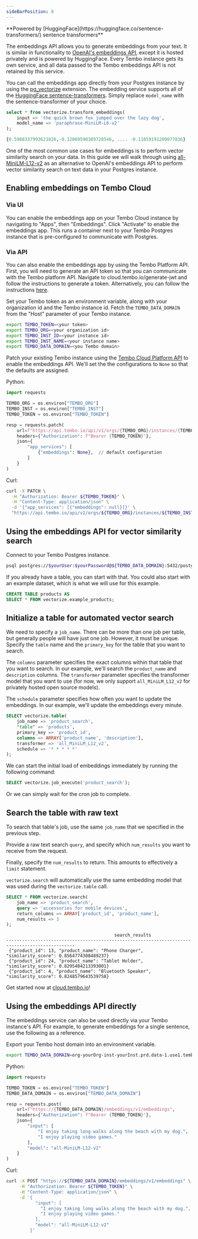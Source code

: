 ```yaml
---
sideBarPosition: 8
---
```



<Callout variant='info'>
	**Powered by [HuggingFace](https://huggingface.co/sentence-transformers/)
	sentence transformers**
</Callout>

The embeddings API allows you to generate embeddings from your text. It is similar in functionality to [OpenAI's embeddings API](https://platform.openai.com/docs/guides/embeddings), except it is hosted privately and is powered by HuggingFace. Every Tembo instance gets its own service, and all data passed to the Tembo embeddings API is not retained by this service.

You can call the embeddings app directly from your Postgres instance by using the [pg_vectorize](https://github.com/tembo-io/pg_vectorize) extension. The embedding service supports all of the [HuggingFace sentence-transformers](https://huggingface.co/sentence-transformers/). Simply replace `model_name` with the sentence-transformer of your choice.

```sql
select * from vectorize.transform_embeddings(
    input => 'the quick brown fox jumped over the lazy dog',
    model_name => 'paraphrase-MiniLM-L6-v2'
);

{0.5988337993621826,-0.12069590389728546, .... -0.11859191209077836}
```

One of the most common use cases for embeddings is to perform vector similarity search on your data. In this guide we will walk through using [all-MiniLM-L12-v2](https://huggingface.co/sentence-transformers/all-MiniLM-L12-v2) as an alternative to OpenAI's embeddings API to perform vector similarity search on text data in your Postgres instance.

## Enabling embeddings on Tembo Cloud

### Via UI

You can enable the embeddings app on your Tembo Cloud instance by navigating to "Apps", then "Embeddings". Click "Activate" to enable the embeddings app. This runs a container next to your Tembo Postgres instance that is pre-configured to communicate with Postgres.

### Via API

You can also enable the embeddings app by using the Tembo Platform API. First, you will need to generate an API token so that you can communicate with the Tembo platform API. Navigate to cloud.tembo.io/generate-jwt and follow the instructions to generate a token. Alternatively, you can follow the instructions [here](/docs/development/api).

Set your Tembo token as an environment variable, along with your organization id and the Tembo instance id. Fetch the `TEMBO_DATA_DOMAIN` from the "Host" parameter of your Tembo instance.

```bash
export TEMBO_TOKEN=<your token>
export TEMBO_ORG=<your organization id>
export TEMBO_INST_ID=<your instance id>
export TEMBO_INST_NAME=<your instance name>
export TEMBO_DATA_DOMAIN=<you Tembo domain>
```

Patch your existing Tembo instance using the [Tembo Cloud Platform API](https://api.tembo.io/redoc) to enable the embeddings API. We'll set the the configurations to `None` so that the defaults are assigned.

Python:

```py
import requests

TEMBO_ORG = os.environ["TEMBO_ORG"]
TEMBO_INST = os.environ["TEMBO_INST"]
TEMBO_TOKEN = os.environ["TEMBO_TOKEN"]

resp = requests.patch(
    url=f"https://api.tembo.io/api/v1/orgs/{TEMBO_ORG}/instances/{TEMBO_INST}",
    headers={"Authorization": f"Bearer {TEMBO_TOKEN}"},
    json={
        "app_services": [
            {"embeddings": None},  // default configuration
        ]
    }
)
```

Curl:

```bash
curl -X PATCH \
  -H "Authorization: Bearer ${TEMBO_TOKEN}" \
  -H "Content-Type: application/json" \
  -d '{"app_services": [{"embeddings": null}]}' \
  "https://api.tembo.io/api/v1/orgs/${TEMBO_ORG}/instances/${TEMBO_INST}"
```

## Using the embeddings API for vector similarity search

Connect to your Tembo Postgres instance.

```bash
psql postgres://$yourUser:$yourPassword@${TEMBO_DATA_DOMAIN}:5432/postgres
```

If you already have a table, you can start with that. You could also start with an example dataset, which is what we will use for this example.

```sql
CREATE TABLE products AS
SELECT * FROM vectorize.example_products;
```

## Initialize a table for automated vector search

We need to specify a `job_name`. There can be more than one job per table, but generally people will have just one job. However, it must be unique. Specify the `table` name and the `primary_key` for the table that you want to search. 

The `columns` parameter specifies the exact columns within that table that you want to search. In our example, we'll search the `product_name` and `description` columns. The `transformer` parameter specifies the transformer model that you want to use (for now, we only support `all_MiniLM_L12_v2` for privately hosted open source models).

The `schedule` parameter specifies how often you want to update the embeddings. In our example, we'll update the embeddings every minute.

```sql
SELECT vectorize.table(
    job_name => 'product_search',
    "table" => 'products',
    primary_key => 'product_id',
    columns => ARRAY['product_name', 'description'],
    transformer => 'all_MiniLM_L12_v2',
    schedule => '* * * * *'
);
```

We can start the initial load of embeddings immediately by running the following command:

```sql
SELECT vectorize.job_execute('product_search');
```

Or we can simply wait for the cron job to complete.

## Search the table with raw text

To search that table's job, use the same `job_name` that we specified in the previous step.

Provide a raw text search `query`, and specify which `num_results` you want to receive from the request. 

Finally, specify the `num_results` to return. This amounts to effectively a `limit` statement.

`vectorize.search` will automatically use the same embedding model that was used during the `vectorize.table` call.

```sql
SELECT * FROM vectorize.search(
    job_name => 'product_search',
    query => 'accessories for mobile devices',
    return_columns => ARRAY['product_id', 'product_name'],
    num_results => 3
);
```

```
                                         search_results
------------------------------------------------------------------------------------------------
 {"product_id": 13, "product_name": "Phone Charger", "similarity_score": 0.8564774308489237}
 {"product_id": 24, "product_name": "Tablet Holder", "similarity_score": 0.8295404213393001}
 {"product_id": 4, "product_name": "Bluetooth Speaker", "similarity_score": 0.8248579643539758}
```

Get started now at [cloud.tembo.io](https://cloud.tembo.io)!

## Using the embeddings API directly

The embeddings service can also be used directly via your Tembo instance's API. For example, to generate embeddings for a single sentence, use the following as a reference.

Export your Tembo host domain into an environment variable.

```bash
export TEMBO_DATA_DOMAIN=org-yourOrg-inst-yourInst.prd.data-1.use1.tembo.io
```

Python:

```py
import requests

TEMBO_TOKEN = os.environ["TEMBO_TOKEN"]
TEMBO_DATA_DOMAIN = os.environ["TEMBO_DATA_DOMAIN"]

resp = requests.post(
    url=f"https://{TEMBO_DATA_DOMAIN}/embeddings/v1/embeddings",
    headers={"Authorization": f"Bearer {TEMBO_TOKEN}"},
    json={
        "input": [
            "I enjoy taking long walks along the beach with my dog.",
            "I enjoy playing video games."
        ],
        "model": "all-MiniLM-L12-v2"
    }
)
```

Curl:

```bash
curl -X POST "https://${TEMBO_DATA_DOMAIN}/embeddings/v1/embeddings" \
     -H "Authorization: Bearer ${TEMBO_TOKEN}" \
     -H "Content-Type: application/json" \
     -d '{
           "input": [
             "I enjoy taking long walks along the beach with my dog.",
             "I enjoy playing video games."
           ],
           "model": "all-MiniLM-L12-v2"
         }'
```
